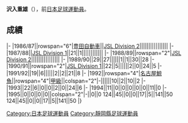 {{Infobox football biography
|name=沢入重雄
|image=
|fullname=沢入重雄
|birth_date={{Birth date and age|1963|5|8}}
|cityofbirth=[[静岡縣|静岡縣]]
|countryofbirth=[[日本|日本]]
|position=[[中场|中场]]
|currentclub=
|years=1986-1995
|clubs=[[名古屋鯨魚|豊田自動車/名古屋鯨魚]]
|caps(goals)=
|nationalyears=
|nationalteam=
|nationalcaps(goals)=
}}
'''沢入重雄'''（{{Bd|1963年|5月8日||}}），前[[日本|日本]][[足球|足球]][[運動員|運動員]]。

==成績==
{{Football player club statistics 1|YYN}}
{{Football player club statistics 2|JPN|YYN}}
|-
|1986/87||rowspan="6"|[[名古屋鯨魚|豊田自動車]]||[[Japan_Soccer_League|JSL Division 2]]||||||||||||||||
|-
|1987/88||[[Japan_Soccer_League|JSL Division 1]]||21||1||||||||||||
|-
|1988/89||rowspan="2"|[[Japan_Soccer_League|JSL Division 2]]||||||||||||||||
|-
|1989/90||29||27||||||1||1||30||28
|-
|1990/91||rowspan="2"|[[Japan_Soccer_League|JSL Division 1]]||22||5||||||2||0||24||5
|-
|1991/92||19||6||||||2||2||21||8
|-
|1992||rowspan="4"|[[名古屋鯨魚|名古屋鯨魚]]||rowspan="4"|[[日本職業足球甲級聯賽|甲級]]||colspan="2"|-||||||10||2||10||2
|-
|1993||22||6||0||0||2||0||24||6
|-
|1994||11||0||0||0||0||0||11||0
|-
|1995||0||0||0||0||colspan="2"|-||0||0
{{Football player club statistics 3|1|JPN}}124||45||0||0||17||5||141||50
{{Football player club statistics 5}}124||45||0||0||17||5||141||50
|}

{{Japan-sport-bio-stub}}
{{Soccer-player-stub}}
[[Category:日本足球運動員|Category:日本足球運動員]]
[[Category:靜岡縣足球運動員|Category:靜岡縣足球運動員]]